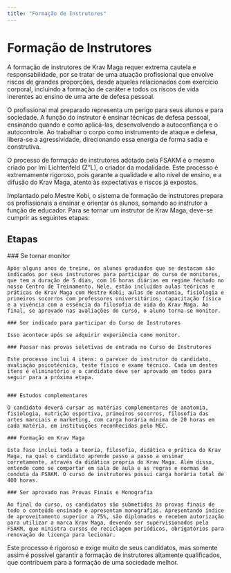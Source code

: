 ```yaml
---
title: "Formação de Instrutores"
---
```



# Formação de Instrutores

A formação de instrutores de Krav Maga requer extrema cautela e responsabilidade, por se tratar de uma atuação profissional que envolve riscos de grandes proporções, desde aqueles relacionados com exercício corporal, incluindo a formação de caráter e todos os riscos de vida inerentes ao ensino de uma arte de defesa pessoal.

O profissional mal preparado representa um perigo para seus alunos e para sociedade. A função do instrutor é ensinar técnicas de defesa pessoal, ensinando quando e como aplicá-las, desenvolvendo a autoconfiança e o autocontrole. Ao trabalhar o corpo como instrumento de ataque e defesa, libera-se a agressividade, direcionando essa energia de forma sadia e construtiva.

<div className="my-12">
  <YouTubeEmbed videoid="DvMz8PJzRXo" />
</div>

O processo de formação de instrutores adotado pela FSAKM é o mesmo criado por Imi Lichtenfeld (Z”L), o criador da modalidade. Este processo é extremamente rigoroso, pois garante a qualidade e alto nível de ensino, e a difusão do Krav Maga, atento às expectativas e riscos já expostos.

Implantado pelo Mestre Kobi, o sistema de formação de instrutores prepara os profissionais a ensinar e orientar os alunos, somando ao instrutor a função de educador. Para se tornar um instrutor de Krav Maga, deve-se cumprir as seguintes etapas:

## Etapas

<Steps>
    ### Se tornar monitor

    Após alguns anos de treino, os alunos graduados que se destacam são indicados por seus instrutores para participar do curso de monitores, que tem a duração de 5 dias, com 16 horas diárias em regime fechado no nosso Centro de Treinamento. Nele, estão incluídas aulas teóricas e práticas de Krav Maga com Mestre Kobi; aulas de anatomia, fisiologia e primeiros socorros com professores universitários; capacitação física e a vivência com a essência da filosofia de vida do Krav Maga. Ao final, se aprovado nas avaliações do curso, o aluno torna-se monitor.

    ### Ser indicado para participar do Curso de Instrutores

    Isso acontece após se adquirir experiência como monitor.

    ### Passar nas provas seletivas de entrada no Curso de Instrutores

    Este processo inclui 4 itens: o parecer do instrutor do candidato, avaliação psicotécnica, teste físico e exame técnico. Cada um destes itens é eliminatório e o candidato deve ser aprovado em todos para seguir para a próxima etapa.


    ### Estudos complementares

    O candidato deverá cursar as matérias complementares de anatomia, fisiologia, nutrição esportiva, primeiros socorros, filosofia das artes marciais e marketing, com carga horária mínima de 20 horas em cada matéria, em instituições reconhecidas pelo MEC.

    ### Formação em Krav Maga

    Esta fase inclui toda a teoria, filosofia, didática e prática do Krav Maga, na qual o candidato aprende passo a passo a ensinar corretamente, através da didática própria do Krav Maga. Além disso, entende como se comportar em sala de aula e as regras e normas de conduta da FSAKM. O curso de instrutores possui carga horária total de 400 horas.

    ### Ser aprovado nas Provas Finais e Monografia

    Ao final do curso, os candidatos são submetidos às provas finais de todo o conteúdo ensinado e apresentam monografias. Apresentando índice de aproveitamento superior a 75%, são diplomados e recebem autorização para utilizar a marca Krav Maga, devendo ser supervisionados pela FSAKM, que ministra cursos de reciclagem periódicos, obrigatórios para renovação de licença para lecionar.

</Steps>

Este processo é rigoroso e exige muito de seus candidatos, mas somente assim é possível garantir a formação de instrutores altamente qualificados, que contribuem para a formação de uma sociedade melhor.
